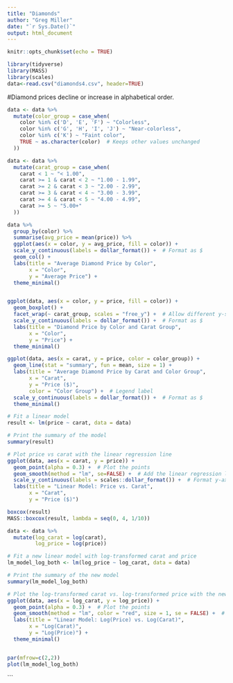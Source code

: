 ```yaml
---
title: "Diamonds"
author: "Greg Miller"
date: "`r Sys.Date()`"
output: html_document
---
```


```r
knitr::opts_chunk$set(echo = TRUE)

library(tidyverse)
library(MASS)
library(scales)
data<-read.csv("diamonds4.csv", header=TRUE)
```

#Diamond prices decline or increase in alphabetical order.


```r
data <- data %>%
  mutate(color_group = case_when(
    color %in% c('D', 'E', 'F') ~ "Colorless",
    color %in% c('G', 'H', 'I', 'J') ~ "Near-colorless",
    color %in% c('K') ~ "Faint color",
    TRUE ~ as.character(color)  # Keeps other values unchanged
  ))

data <- data %>%
  mutate(carat_group = case_when(
    carat < 1 ~ "< 1.00",
    carat >= 1 & carat < 2 ~ "1.00 - 1.99",
    carat >= 2 & carat < 3 ~ "2.00 - 2.99",
    carat >= 3 & carat < 4 ~ "3.00 - 3.99",
    carat >= 4 & carat < 5 ~ "4.00 - 4.99",
    carat >= 5 ~ "5.00+"
  ))


```

```r
data %>%
  group_by(color) %>%
  summarise(avg_price = mean(price)) %>%
  ggplot(aes(x = color, y = avg_price, fill = color)) +
  scale_y_continuous(labels = dollar_format()) +  # Format as $
  geom_col() +
  labs(title = "Average Diamond Price by Color",
       x = "Color",
       y = "Average Price") +
  theme_minimal()


ggplot(data, aes(x = color, y = price, fill = color)) +
  geom_boxplot() +
  facet_wrap(~ carat_group, scales = "free_y") +  # Allow different y-scales
  scale_y_continuous(labels = dollar_format()) +  # Format as $
  labs(title = "Diamond Price by Color and Carat Group",
       x = "Color",
       y = "Price") +
  theme_minimal()

ggplot(data, aes(x = carat, y = price, color = color_group)) +
  geom_line(stat = "summary", fun = mean, size = 1) + 
  labs(title = "Average Diamond Price by Carat and Color Group",
       x = "Carat",
       y = "Price ($)",
       color = "Color Group") +  # Legend label
  scale_y_continuous(labels = dollar_format()) +  # Format as $
  theme_minimal()
```

```r

# Fit a linear model
result <- lm(price ~ carat, data = data)

# Print the summary of the model
summary(result)

# Plot price vs carat with the linear regression line
ggplot(data, aes(x = carat, y = price)) +
  geom_point(alpha = 0.3) +  # Plot the points
  geom_smooth(method = "lm", se=FALSE) +  # Add the linear regression line
  scale_y_continuous(labels = scales::dollar_format()) +  # Format y-axis as $
  labs(title = "Linear Model: Price vs. Carat",
       x = "Carat",
       y = "Price ($)") 
```


```r
boxcox(result)
MASS::boxcox(result, lambda = seq(0, 4, 1/10)) 
```

```r
data <- data %>%
  mutate(log_carat = log(carat),
         log_price = log(price))

# Fit a new linear model with log-transformed carat and price
lm_model_log_both <- lm(log_price ~ log_carat, data = data)

# Print the summary of the new model
summary(lm_model_log_both)

# Plot the log-transformed carat vs. log-transformed price with the new linear regression line
ggplot(data, aes(x = log_carat, y = log_price)) +
  geom_point(alpha = 0.3) +  # Plot the points
  geom_smooth(method = "lm", color = "red", size = 1, se = FALSE) +  # Linear regression line
  labs(title = "Linear Model: Log(Price) vs. Log(Carat)",
       x = "Log(Carat)",
       y = "Log(Price)") +
  theme_minimal()


par(mfrow=c(2,2))
plot(lm_model_log_both)
```
```